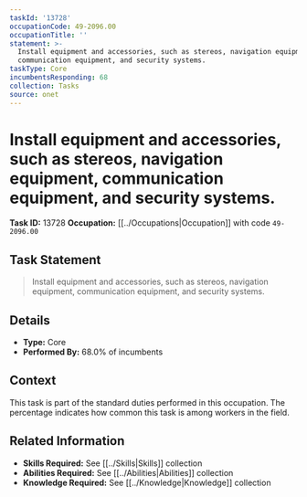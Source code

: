 ```yaml
---
taskId: '13728'
occupationCode: 49-2096.00
occupationTitle: ''
statement: >-
  Install equipment and accessories, such as stereos, navigation equipment,
  communication equipment, and security systems.
taskType: Core
incumbentsResponding: 68
collection: Tasks
source: onet
---
```

# Install equipment and accessories, such as stereos, navigation equipment, communication equipment, and security systems.

**Task ID:** 13728
**Occupation:** [[../Occupations|Occupation]] with code `49-2096.00`

## Task Statement

> Install equipment and accessories, such as stereos, navigation equipment, communication equipment, and security systems.

## Details

- **Type:** Core
- **Performed By:** 68.0% of incumbents

## Context

This task is part of the standard duties performed in this occupation. The percentage indicates how common this task is among workers in the field.

## Related Information

- **Skills Required:** See [[../Skills|Skills]] collection
- **Abilities Required:** See [[../Abilities|Abilities]] collection
- **Knowledge Required:** See [[../Knowledge|Knowledge]] collection
